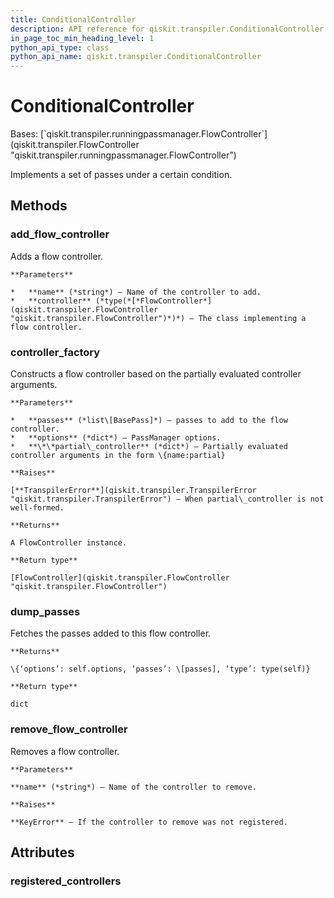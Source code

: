 ```yaml
---
title: ConditionalController
description: API reference for qiskit.transpiler.ConditionalController
in_page_toc_min_heading_level: 1
python_api_type: class
python_api_name: qiskit.transpiler.ConditionalController
---
```


# ConditionalController

<Class id="qiskit.transpiler.ConditionalController" isDedicatedPage={true} github="https://github.com/qiskit/qiskit/tree/stable/0.22/qiskit/transpiler/runningpassmanager.py" signature="ConditionalController(passes, options=None, condition=None, **partial_controller)">
  Bases: [`qiskit.transpiler.runningpassmanager.FlowController`](qiskit.transpiler.FlowController "qiskit.transpiler.runningpassmanager.FlowController")

  Implements a set of passes under a certain condition.

  ## Methods

  ### add\_flow\_controller

  <Function id="qiskit.transpiler.ConditionalController.add_flow_controller" name="add_flow_controller" signature="classmethod ConditionalController.add_flow_controller(name, controller)">
    Adds a flow controller.

    **Parameters**

    *   **name** (*string*) – Name of the controller to add.
    *   **controller** (*type(*[*FlowController*](qiskit.transpiler.FlowController "qiskit.transpiler.FlowController")*)*) – The class implementing a flow controller.
  </Function>

  ### controller\_factory

  <Function id="qiskit.transpiler.ConditionalController.controller_factory" name="controller_factory" signature="classmethod ConditionalController.controller_factory(passes, options, **partial_controller)">
    Constructs a flow controller based on the partially evaluated controller arguments.

    **Parameters**

    *   **passes** (*list\[BasePass]*) – passes to add to the flow controller.
    *   **options** (*dict*) – PassManager options.
    *   **\*\*partial\_controller** (*dict*) – Partially evaluated controller arguments in the form \{name:partial}

    **Raises**

    [**TranspilerError**](qiskit.transpiler.TranspilerError "qiskit.transpiler.TranspilerError") – When partial\_controller is not well-formed.

    **Returns**

    A FlowController instance.

    **Return type**

    [FlowController](qiskit.transpiler.FlowController "qiskit.transpiler.FlowController")
  </Function>

  ### dump\_passes

  <Function id="qiskit.transpiler.ConditionalController.dump_passes" name="dump_passes" signature="ConditionalController.dump_passes()">
    Fetches the passes added to this flow controller.

    **Returns**

    \{‘options’: self.options, ‘passes’: \[passes], ‘type’: type(self)}

    **Return type**

    dict
  </Function>

  ### remove\_flow\_controller

  <Function id="qiskit.transpiler.ConditionalController.remove_flow_controller" name="remove_flow_controller" signature="classmethod ConditionalController.remove_flow_controller(name)">
    Removes a flow controller.

    **Parameters**

    **name** (*string*) – Name of the controller to remove.

    **Raises**

    **KeyError** – If the controller to remove was not registered.
  </Function>

  ## Attributes

  ### registered\_controllers

  <Attribute id="qiskit.transpiler.ConditionalController.registered_controllers" name="registered_controllers" attributeValue="= {'condition': <class 'qiskit.transpiler.runningpassmanager.ConditionalController'>, 'do_while': <class 'qiskit.transpiler.runningpassmanager.DoWhileController'>}" />
</Class>

